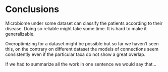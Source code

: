 # Conclusions

Microbiome under some dataset can classify the patients according to their disease.
Doing so reliable might take some time.
It is hard to make it generalizable.

Overoptimizing for a dataset might be possible but so far we haven't seen this, on the contrary on different dataset the models of connections seem consistently even if the particular taxa do not show a great overlap. 

If we had to summarize all the work in one sentence we would say that…
